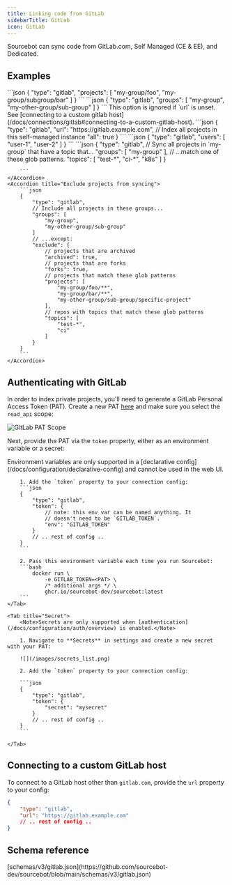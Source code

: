 ```yaml
---
title: Linking code from GitLab
sidebarTitle: GitLab
icon: GitLab
---
```



Sourcebot can sync code from GitLab.com, Self Managed (CE & EE), and Dedicated.


## Examples

<AccordionGroup>
    <Accordion title="Sync individual projects">
        ```json
        {
            "type": "gitlab",
            "projects": [
                "my-group/foo",
                "my-group/subgroup/bar"
            ]
        }
        ```
    </Accordion>
    <Accordion title="Sync all projects in a group/subgroup">
        ```json
        {
            "type": "gitlab",
            "groups": [
                "my-group",
                "my-other-group/sub-group"
            ]
        }
        ```
    </Accordion>
    <Accordion title="Sync all projects in a self managed instance">
        <Note>This option is ignored if `url` is unset. See [connecting to a custom gitlab host](/docs/connections/gitlab#connecting-to-a-custom-gitlab-host).</Note>
        ```json
        {
            "type": "gitlab",
            "url": "https://gitlab.example.com",
            // Index all projects in this self-managed instance
            "all": true
        }
        ```
    </Accordion>
    <Accordion title="Sync all projects owned by a user">
        ```json
        {
            "type": "gitlab",
            "users": [
                "user-1",
                "user-2"
            ]
        }
        ```
    </Accordion>
    <Accordion title="Filter projects by topic">
        ```json
        {
            "type": "gitlab",
            // Sync all projects in `my-group` that have a topic that...
            "groups": [
                "my-group"
            ],
            // ...match one of these glob patterns.
            "topics": [
                "test-*",
                "ci-*",
                "k8s"
            ]
        }

        ```
    </Accordion>
    <Accordion title="Exclude projects from syncing">
        ```json
        {
            "type": "gitlab",
            // Include all projects in these groups...
            "groups": [
                "my-group",
                "my-other-group/sub-group"
            ]
            // ...except:
            "exclude": {
                // projects that are archived
                "archived": true,
                // projects that are forks
                "forks": true,
                // projects that match these glob patterns
                "projects": [
                    "my-group/foo/**",
                    "my-group/bar/**",
                    "my-other-group/sub-group/specific-project"
                ],
                // repos with topics that match these glob patterns
                "topics": [
                    "test-*",
                    "ci"
                ]
            }
        }
        ```
    </Accordion>
</AccordionGroup>


## Authenticating with GitLab

In order to index private projects, you'll need to generate a GitLab Personal Access Token (PAT). Create a new PAT [here](https://gitlab.com/-/user_settings/personal_access_tokens) and make sure you select the `read_api` scope:

![GitLab PAT Scope](/images/gitlab_pat_scopes.png)

Next, provide the PAT via the `token` property, either as an environment variable or a secret:

<Tabs>
    <Tab title="Environment Variable">
        <Note>Environment variables are only supported in a [declarative config](/docs/configuration/declarative-config) and cannot be used in the web UI.</Note>

        1. Add the `token` property to your connection config:
        ```json
        {
            "type": "gitlab",
            "token": {
                // note: this env var can be named anything. It
                // doesn't need to be `GITLAB_TOKEN`.
                "env": "GITLAB_TOKEN"
            }
            // .. rest of config ..
        }
        ```

        2. Pass this environment variable each time you run Sourcebot:
        ```bash
            docker run \
                -e GITLAB_TOKEN=<PAT> \
                /* additional args */ \
                ghcr.io/sourcebot-dev/sourcebot:latest
        ```
    </Tab>

    <Tab title="Secret">
        <Note>Secrets are only supported when [authentication](/docs/configuration/auth/overview) is enabled.</Note>

        1. Navigate to **Secrets** in settings and create a new secret with your PAT:

        ![](/images/secrets_list.png)

        2. Add the `token` property to your connection config:

        ```json
        {
            "type": "gitlab",
            "token": {
                "secret": "mysecret"
            }
            // .. rest of config ..
        }
        ```

    </Tab>
</Tabs>

## Connecting to a custom GitLab host

To connect to a GitLab host other than `gitlab.com`, provide the `url` property to your config:

```json
{
    "type": "gitlab",
    "url": "https://gitlab.example.com"
    // .. rest of config ..
}
```

## Schema reference

<Accordion title="Reference">
[schemas/v3/gitlab.json](https://github.com/sourcebot-dev/sourcebot/blob/main/schemas/v3/gitlab.json)

<GitLabSchema />

</Accordion>